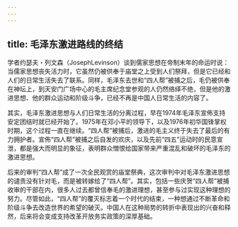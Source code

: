 ```yaml
---
---
---
```

title: 毛泽东激进路线的终结
---



学者约瑟夫・列文森（JosephLevinson）谈到儒家思想在帝制末年的命运时说：当儒家思想丧失活力时，它虽然仍被供奉于庙堂之上受到人们祭拜，但是它已经和人们的日常生活失去了联系。同样，毛泽东去世和“四人帮”被捕之后，毛仍被供奉在神坛上，到天安门广场中心的毛主席纪念堂参观的人仍然络绎不绝，但是他的激进思想、他的群众运动和阶级斗争，已经不再是中国人日常生活的内容了。

其实，毛泽东激进思想与人们日常生活的分离过程，早在1974年毛泽东宣佈支持安定团结时就已经开始了。1975年在邓小平的领导下，以及1976年初华国锋掌权时期，这个过程一直在继续。“四人帮”被捕后，激进的毛主义终于失去了最后的有力拥护者。宣佈“四人帮”被捕之后自发的欢庆，以及先前“四五”运动时的民意宣泄，都是强大而明显的象征，表明群众憎恨给国家带来严重混乱和破坏的毛泽东的激进思想。

后来的审判“四人帮”成了一次全民观赏的庙堂祭典，这次审判中对毛泽东激进思想的谴责没有针对毛，而是被转嫁给了“四人帮”。其实，包括一些庆贺“四人帮”被捕收审的干部在内，很多人过去都曾信奉毛的激进理想，甚至参与过实现这种理想的努力。尽管如此，“四人帮”的覆灭标志着一个时代的结束，一种想通过不断革命和阶级斗争去改造世界的希望的破灭。中国人在这种局势的转折中表现出的兴奋和释然，后来将会变成支持改革开放务实政策的深厚基础。